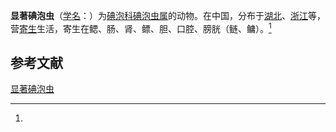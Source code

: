 {{Speciesbox
| name = 显著碘泡虫
| status = 
| status_system = 
| image = 
| genus = Myxobolus
| species = nobillis
| authority = (Li et Nie, 1973)<ref name='id9559'>{{cite web| url =http://www.bioinfo.cn/db05/BjdwSpecies.php?action=view&id=9559| title =显著碘泡虫| work =《中国动物物种编目数据库》| publisher =中国科学院微生物研究所| author =中国科学院动物研究所| accessdate =2009-04-16| deadurl =yes| archiveurl =https://web.archive.org/web/20160305100504/http://www.bioinfo.cn/db05/BjdwSpecies.php?action=view&id=9559| archivedate =2016-03-05}}</ref>
}}

'''显著碘泡虫'''（[[学名|学名]]：{{lang|la|''Myxobolus nobillis''}}）为[[碘泡科|碘泡科]][[碘泡虫属|碘泡虫属]]的动物。在中国，分布于[[湖北|湖北]]、[[浙江|浙江]]等，营[[寄生|寄生]]生活，寄生在鳃、肠、肾、鳔、胆、口腔、膀胱（鲢、鳙）。<ref name='id9559'/>

== 参考文献 ==
{{reflist}}

{{Wikispecies|Myxobolus nobillis}}

[[Category:碘泡虫属|显著碘泡虫]]


{{Cnidarian-stub}}